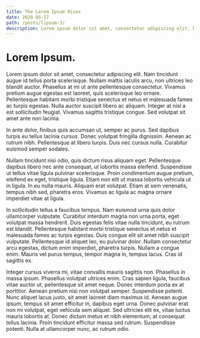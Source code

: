```yaml
---
title: The Lorem Ipsum Rises
date: 2020-05-17
path: /posts/lipsum-3/
description: Lorem ipsum dolor sit amet, consectetur adipiscing elit. Nam tincidunt augue id tellus porta scelerisque.
---
```


# Lorem Ipsum.

Lorem ipsum dolor sit amet, consectetur adipiscing elit. Nam tincidunt augue id tellus porta scelerisque. Nullam mattis iaculis arcu, non ultrices leo blandit auctor. Phasellus at mi ut ante pellentesque consectetur. Vivamus pretium augue egestas est laoreet, quis scelerisque leo ornare. Pellentesque habitant morbi tristique senectus et netus et malesuada fames ac turpis egestas. Nulla auctor suscipit libero ac aliquam. Integer at nisl a est sollicitudin feugiat. Vivamus sagittis tristique congue. Sed volutpat sit amet ante non lacinia.

In ante dolor, finibus quis accumsan ut, semper ac purus. Sed dapibus turpis eu tellus lacinia cursus. Donec volutpat fringilla dignissim. Aenean ac rutrum nibh. Pellentesque at libero turpis. Duis nec cursus nulla. Curabitur euismod semper sodales.

Nullam tincidunt nisi odio, quis dictum risus aliquam eget. Pellentesque dapibus libero nec ante consequat, ut lobortis massa eleifend. Suspendisse ut tellus vitae ligula pulvinar scelerisque. Proin condimentum augue pretium, eleifend ex eget, tristique ligula. Etiam non elit ut massa lobortis vehicula ut in ligula. In eu nulla mauris. Aliquam erat volutpat. Etiam at sem venenatis, tempus nibh sed, pharetra eros. Vivamus ac ligula ac magna ornare imperdiet vitae at ligula.

In sollicitudin tellus a faucibus tempus. Nam euismod urna quis dolor ullamcorper vulputate. Curabitur interdum magna non urna porta, eget volutpat massa hendrerit. Duis egestas felis vitae nulla tincidunt, eu rutrum est blandit. Pellentesque habitant morbi tristique senectus et netus et malesuada fames ac turpis egestas. Duis congue elit sit amet nibh suscipit vulputate. Pellentesque id aliquet leo, eu pulvinar dolor. Nullam consectetur arcu egestas, dictum enim imperdiet, pharetra turpis. Nullam a congue enim. Mauris vel purus tempus, tempor magna in, tempus lacus. Cras id sagittis ex.

Integer cursus viverra mi, vitae convallis mauris sagittis non. Phasellus in massa ipsum. Phasellus volutpat ultrices enim. Cras sapien ligula, faucibus vitae auctor ut, pellentesque sit amet neque. Donec interdum porta ex at porttitor. Aenean pretium nisi non volutpat semper. Suspendisse potenti. Nunc aliquet lacus justo, sit amet laoreet diam maximus id. Aenean augue ipsum, tempus sit amet efficitur in, dapibus eget urna. Donec pulvinar erat non mi volutpat, eget vehicula sem aliquet. Sed ultricies elit ex, vitae luctus mauris lobortis at. Donec dictum metus et nibh elementum, at consequat tellus lacinia. Proin tincidunt efficitur massa sed rutrum. Suspendisse potenti. Nulla at ullamcorper nunc, ac rutrum odio.
